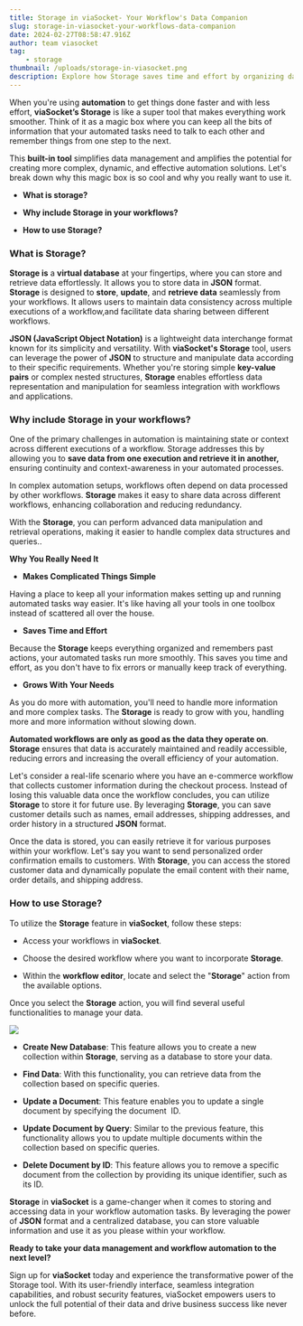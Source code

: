 ```yaml
---
title: Storage in viaSocket- Your Workflow's Data Companion
slug: storage-in-viasocket-your-workflows-data-companion
date: 2024-02-27T08:58:47.916Z
author: team viasocket
tag:
    - storage
thumbnail: /uploads/storage-in-viasocket.png
description: Explore how Storage saves time and effort by organizing data and ensuring smooth execution of automated tasks. With viaSocket's intuitive interface and robust functionality, leveraging JSON format and centralized data storage has never been easier.
---
```


When you're using **automation** to get things done faster and with less effort, **viaSocket’s Storage** is like a super tool that makes everything work smoother. Think of it as a magic box where you can keep all the bits of information that your automated tasks need to talk to each other and remember things from one step to the next.

This **built-in tool** simplifies data management and amplifies the potential for creating more complex, dynamic, and effective automation solutions. Let's break down why this magic box is so cool and why you really want to use it.

-   **What is storage?**

-   **Why include Storage in your workflows?**

-   **How to use Storage?**

### What is Storage?<a id="what-is-storage"></a>

**Storage is** a **virtual database** at your fingertips, where you can store and retrieve data effortlessly. It allows you to store data in **JSON** format. **Storage** is designed to **store**, **update**, and **retrieve data** seamlessly from your workflows. It allows users to maintain data consistency across multiple executions of a workflow,and facilitate data sharing between different workflows.

**JSON (JavaScript Object Notation)** is a lightweight data interchange format known for its simplicity and versatility. With **viaSocket's Storage** tool, users can leverage the power of **JSON** to structure and manipulate data according to their specific requirements. Whether you're storing simple **key-value pairs** or complex nested structures, **Storage** enables effortless data representation and manipulation for seamless integration with workflows and applications.

### Why include Storage in your workflows?<a id="why-include-storage-in-your-workflows"></a>

One of the primary challenges in automation is maintaining state or context across different executions of a workflow. Storage addresses this by allowing you to **save data from one execution and retrieve it in another,** ensuring continuity and context-awareness in your automated processes.

In complex automation setups, workflows often depend on data processed by other workflows. **Storage** makes it easy to share data across different workflows, enhancing collaboration and reducing redundancy.

With the **Storage**, you can perform advanced data manipulation and retrieval operations, making it easier to handle complex data structures and queries..

**Why You Really Need It**

-   **Makes Complicated Things Simple**

Having a place to keep all your information makes setting up and running automated tasks way easier. It's like having all your tools in one toolbox instead of scattered all over the house.

-   **Saves Time and Effort**

Because the **Storage** keeps everything organized and remembers past actions, your automated tasks run more smoothly. This saves you time and effort, as you don't have to fix errors or manually keep track of everything.

-   **Grows With Your Needs**

As you do more with automation, you'll need to handle more information and more complex tasks. The **Storage** is ready to grow with you, handling more and more information without slowing down.

**Automated workflows are only as good as the data they operate on**. **Storage** ensures that data is accurately maintained and readily accessible, reducing errors and increasing the overall efficiency of your automation.

Let's consider a real-life scenario where you have an e-commerce workflow that collects customer information during the checkout process. Instead of losing this valuable data once the workflow concludes, you can utilize **Storage** to store it for future use. By leveraging **Storage**, you can save customer details such as names, email addresses, shipping addresses, and order history in a structured **JSON** format.

Once the data is stored, you can easily retrieve it for various purposes within your workflow. Let's say you want to send personalized order confirmation emails to customers. With **Storage**, you can access the stored customer data and dynamically populate the email content with their name, order details, and shipping address.

### How to use Storage?<a id="how-to-use-storage"></a>

To utilize the **Storage** feature in **viaSocket**, follow these steps:

-   Access your workflows in **viaSocket**.

-   Choose the desired workflow where you want to incorporate **Storage**.

-   Within the **workflow editor**, locate and select the "**Storage**" action from the available options.

Once you select the **Storage** action, you will find several useful functionalities to manage your data.

![](https://lh7-us.googleusercontent.com/hs2PBkSPntPY4S1mEY_rS6UTOK5-XpNB2iYsZzUcJvCraSi8tsd4guc44rQdpMofzuqrK4sRQQ-2B7axoZFl8Ltr-4xs5ZjXHMYtSUpsJSnQRrtS_JwidBWl1Wg1GeWgn-xF41XGmCKyn_q3MX4oRB4)

-   **Create New Database**: This feature allows you to create a new collection within **Storage**, serving as a database to store your data.

-   **Find Data**: With this functionality, you can retrieve data from the collection based on specific queries.

-   **Update a Document**: This feature enables you to update a single document by specifying the document  ID.

-   **Update Document by Query**: Similar to the previous feature, this functionality allows you to update multiple documents within the collection based on specific queries.

-   **Delete Document by ID**: This feature allows you to remove a specific document from the collection by providing its unique identifier, such as its ID.

**Storage** in **viaSocket** is a game-changer when it comes to storing and accessing data in your workflow automation tasks. By leveraging the power of **JSON** format and a centralized database, you can store valuable information and use it as you please within your workflow.

**Ready to take your data management and workflow automation to the next level?**

Sign up for **viaSocket** today and experience the transformative power of the Storage tool. With its user-friendly interface, seamless integration capabilities, and robust security features, viaSocket empowers users to unlock the full potential of their data and drive business success like never before.
